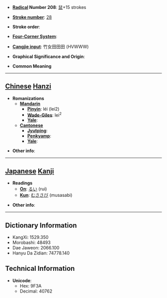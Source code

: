 * '''[[Wiktionary:Chinese radical index| Radical]] Number 208''': [[Wiktionary:Chinese radical index 鼠|鼠]]+15 strokes

* '''[[Wiktionary:Chinese total strokes index|Stroke number]]''': [[Wiktionary:Chinese total strokes index 28|28]]

* '''Stroke order''': 

* '''[[Wiktionary:Chinese four corner index|Four-Corner System]]''': 

* '''[[Wiktionary:Chinese Cangjie index|Cangjie input]]''': 竹女田田田 (HVWWW)

* '''Graphical Significance and Origin''': 

* '''Common Meaning'''

----

== [[Chinese]] [[Hanzi]] ==

* '''Romanizations'''
** '''[[Mandarin]]'''
*** '''[[Pinyin]]''': léi (lei2)
*** '''[[Wade-Giles]]''': lei<sup>2</sup>
*** '''[[Yale]]''': 
** '''[[Cantonese]]'''
*** '''[[Jyutping]]''':
*** '''[[Penkyamp]]''': 
*** '''[[Yale]]''': 

* '''Other info''': 

----

== [[Japanese]] [[Kanji]] ==

* '''Readings'''
** '''[[On]]''': [[るい]] (rui)
** '''[[Kun]]''': [[むささび]] (musasabi)

* '''Other info''':  

----

== Dictionary Information ==

* KangXi: 1529.350
* Morobashi: 48493
* Dae Jaweon: 2066.100
* Hanyu Da Zidian: 74778.140

== Technical Information ==

* '''Unicode''':
** Hex: 9F3A
** Decimal: 40762